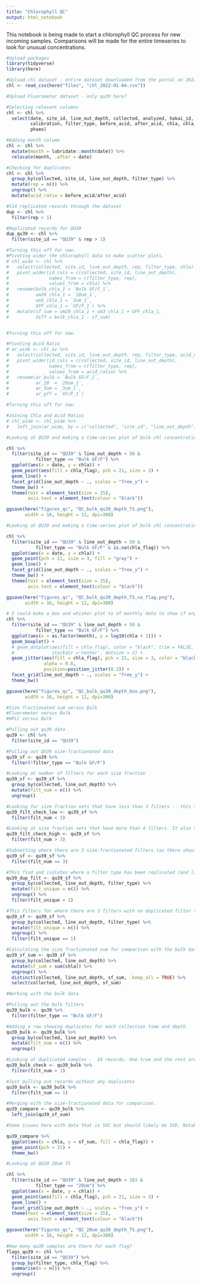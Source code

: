 ```yaml
---
title: "Chlorophyll QC"
output: html_notebook
---
```


This notebook is being made to start a chlorophyll QC process for new incoming samples. Comparisons will be made for the entire timeseries to look for unusual concentrations.

```r
#Upload packages
library(tidyverse)
library(here)
```

```r
#Upload chl dataset - entire dataset downloaded from the portal on 2022-01-04
chl <- read_csv(here("files", "chl_2022-01-04.csv"))

#Upload Fluorometer dataset - only qu39 here?

```


```r
#Selecting relevant columns
chl <- chl %>% 
  select(date, site_id, line_out_depth, collected, analyzed, hakai_id, 
         calibration, filter_type, before_acid, after_acid, chla, chla_flag, 
         phaeo) 

#Adding month column
chl <- chl %>% 
  mutate(month = lubridate::month(date)) %>% 
  relocate(month, .after = date)

#Checking for duplicates
chl <- chl %>% 
  group_by(collected, site_id, line_out_depth, filter_type) %>% 
  mutate(rep = n()) %>%
  ungroup() %>% 
  mutate(acid_ratio = before_acid/after_acid)

#514 replicated records through the dataset
dup <- chl %>% 
  filter(rep > 1)

#Replicated records for QU39
dup_qu39 <- chl %>% 
  filter(site_id == "QU39" & rep > 1)

```


```r
#Turning this off for now.
#Pivoting wider the chlorophyll data to make scatter plots.
# chl_wide <- chl %>% 
#   select(collected, site_id, line_out_depth, rep, filter_type, chla) %>% 
#   pivot_wider(id_cols = c(collected, site_id, line_out_depth),
#               names_from = c(filter_type, rep), 
#               values_from = chla) %>%
#   rename(bulk_chla_1 = `Bulk GF/F_1`,
#          um20_chla_1 = `20um_1`,
#          um3_chla_1 = `3um_1`,
#          GFF_chla_1 = `GF/F_1`) %>% 
#   mutate(sf_sum = um20_chla_1 + um3_chla_1 + GFF_chla_1,
#          diff = bulk_chla_1 - sf_sum)


#Turning this off for now.

#Pivoting Acid Ratio
# ar_wide <- chl_av %>% 
#   select(collected, site_id, line_out_depth, rep, filter_type, acid_ratio) %>% 
#   pivot_wider(id_cols = c(collected, site_id, line_out_depth),
#               names_from = c(filter_type, rep), 
#               values_from = acid_ratio) %>% 
#   rename(ar_bulk = `Bulk GF/F_1`,
#          ar_20  = `20um_1`,
#          ar_3um = `3um_1`,
#          ar_gff = `GF/F_1`)

#Turning this off for now.

#Joining Chla and Acid Ratios
# chl_wide <- chl_wide %>% 
#   left_join(ar_wide, by = c("collected", "site_id", "line_out_depth"))
```

```r
#Looking at QU39 and making a time-series plot of bulk chl concentrations separated by depth and colored by flag

chl %>%
  filter(site_id == "QU39" & line_out_depth < 50 &
           filter_type == "Bulk GF/F") %>% 
  ggplot(aes(x = date, y = chla)) + 
  geom_point(aes(fill = chla_flag), pch = 21, size = 3) + 
  geom_line() + 
  facet_grid(line_out_depth ~ ., scales = "free_y") +
  theme_bw() +
  theme(text = element_text(size = 25),
        axis.text = element_text(colour = "black"))

ggsave(here("figures_qc", "QC_bulk_qu39_depth_TS.png"), 
       width = 16, height = 12, dpi=300)
```
```r
#Looking at QU39 and making a time-series plot of bulk chl concentrations without a flag

chl %>%
  filter(site_id == "QU39" & line_out_depth < 50 &
           filter_type == "Bulk GF/F" & is.na(chla_flag)) %>% 
  ggplot(aes(x = date, y = chla)) + 
  geom_point(pch = 21, size = 3, fill = "gray") + 
  geom_line() + 
  facet_grid(line_out_depth ~ ., scales = "free_y") +
  theme_bw() +
  theme(text = element_text(size = 25),
        axis.text = element_text(colour = "black"))

ggsave(here("figures_qc", "QC_bulk_qu39_depth_TS_no_flag.png"), 
       width = 16, height = 12, dpi=300)
```
```r
# I could make a box and whisker plot to of monthly data to show if any points fall outside of the expected range
chl %>%
  filter(site_id == "QU39" & line_out_depth < 50 &
           filter_type == "Bulk GF/F") %>% 
  ggplot(aes(x = as.factor(month), y = log10(chla + 1))) + 
  geom_boxplot() +
  # geom_dotplot(aes(fill = chla_flag), color = "black", trim = FALSE, binaxis = 'y', 
  #              stackdir ='center', dotsize = 2) +
  geom_jitter(aes(fill = chla_flag), pch = 21, size = 3, color = "black", 
              alpha = 0.8, 
              position=position_jitter(0.2)) +
  facet_grid(line_out_depth ~ ., scales = "free_y") +
  theme_bw() 

ggsave(here("figures_qc", "QC_bulk_qu39_depth_box.png"), 
       width = 16, height = 12, dpi=300)
```

```r
#Size fractionated sum versus Bulk
#Fluorometer versus Bulk
#HPLC versus Bulk
```

```r
#Pulling out qu39 data
qu39 <- chl %>% 
  filter(site_id == "QU39")

#Pulling out QU39 size-fractionated data
qu39_sf <- qu39 %>% 
  filter(!filter_type == "Bulk GF/F")

#Looking at number of filters for each size fraction
qu39_sf <- qu39_sf %>% 
  group_by(collected, line_out_depth) %>% 
  mutate(filt_num = n()) %>% 
  ungroup()

#Looking for size fraction sets that have less than 3 filters -  this should be investigated to see what these have less then three filters in the set. I haven't applied any flags or removed records with no data, so these would be missing records?
qu39_filt_check_low <- qu39_sf %>% 
  filter(filt_num < 3)

#Looking at size fraction sets that have more than 4 filters. It also shows if a filter size has been replicated.
qu39_filt_check_high <- qu39_sf %>% 
  filter(filt_num > 3)

#Subsetting where there are 3 size-fractionated filters (as there should be). This misses where there may be 2 duplicated filter types and one filter type missing. Do I account for this later?
qu39_sf <- qu39_sf %>% 
  filter(filt_num == 3)

#This find and isolates where a filter type has been replicated (and likely one is missing as there are 3 filters total) - Doesn't seem to be catching everything. Cross checked with my excel list.
qu39_dup_filt <- qu39_sf %>% 
  group_by(collected, line_out_depth, filter_type) %>% 
  mutate(filt_unique = n()) %>% 
  ungroup() %>% 
  filter(filt_unique > 1)

#This filters for where there are 3 filters with no duplicated filter types.
qu39_sf <- qu39_sf %>% 
  group_by(collected, line_out_depth, filter_type) %>% 
  mutate(filt_unique = n()) %>% 
  ungroup() %>% 
  filter(filt_unique == 1)

#Calculating the size fractionated sum for comparison with the bulk data
qu39_sf_sum <- qu39_sf %>% 
  group_by(collected, line_out_depth) %>% 
  mutate(sf_sum = sum(chla)) %>% 
  ungroup() %>% 
  distinct(collected, line_out_depth, sf_sum, .keep_all = TRUE) %>% 
  select(collected, line_out_depth, sf_sum)
```


```r
#Working with the bulk data

#Pulling out the bulk filters
qu39_bulk <- qu39 %>% 
  filter(filter_type == "Bulk GF/F")

#Adding a row showing duplicates for each collection time and depth
qu39_bulk <- qu39_bulk %>% 
  group_by(collected, line_out_depth) %>% 
  mutate(filt_num = n()) %>% 
  ungroup()

#Looking at duplicated samples -  24 records. One true and the rest are from when we sent samples to DFO for comparison. The DFO data includes the DFO data, which wasn't analyzed by us, but also a black row for each depth that must be a portal error.
qu39_bulk_check <- qu39_bulk %>% 
  filter(filt_num > 1)

#Just pulling out records without any duplicates
qu39_bulk <- qu39_bulk %>% 
  filter(filt_num == 1)

#Merging with the size-fractionated data for comparison.
qu39_compare <- qu39_bulk %>% 
  left_join(qu39_sf_sum)

```

```r
#Some issues here with data that is SVC but should likely be SVD. Notably for bulk samples.

qu39_compare %>% 
  ggplot(aes(x = chla, y = sf_sum, fill = chla_flag)) + 
  geom_point(pch = 21) +
  theme_bw()
```

```r
#Looking at QU39 20um TS

chl %>%
  filter(site_id == "QU39" & line_out_depth < 101 &
           filter_type == "20um") %>% 
  ggplot(aes(x = date, y = chla)) + 
  geom_point(aes(fill = chla_flag), pch = 21, size = 3) + 
  geom_line() + 
  facet_grid(line_out_depth ~ ., scales = "free_y") +
  theme(text = element_text(size = 25),
        axis.text = element_text(colour = "black"))

ggsave(here("figures_qc", "QC_20um_qu39_depth_TS.png"), 
       width = 16, height = 12, dpi=300)
```



```r
#How many qu39 samples are there for each flag?
flags_qu39 <- chl %>% 
  filter(site_id == "QU39") %>% 
  group_by(filter_type, chla_flag) %>% 
  summarise(n = n()) %>%  
  ungroup()

```

